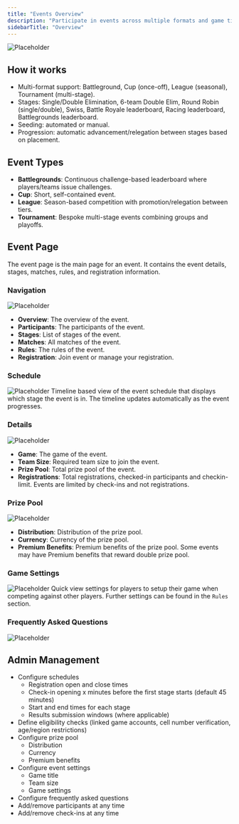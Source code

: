 ```yaml
---
title: "Events Overview"
description: "Participate in events across multiple formats and game titles with automated flows."
sidebarTitle: "Overview"
---
```


![Placeholder](/images/screenshots/events.png)

## How it works
- Multi-format support: Battleground, Cup (once-off), League (seasonal), Tournament (multi-stage).
- Stages: Single/Double Elimination, 6-team Double Elim, Round Robin (single/double), Swiss, Battle Royale leaderboard, Racing leaderboard, Battlegrounds leaderboard.
- Seeding: automated or manual.
- Progression: automatic advancement/relegation between stages based on placement.

## Event Types
- **Battlegrounds**: Continuous challenge-based leaderboard where players/teams issue challenges.
- **Cup**: Short, self-contained event.
- **League**: Season-based competition with promotion/relegation between tiers.
- **Tournament**: Bespoke multi-stage events combining groups and playoffs.


## Event Page
The event page is the main page for an event. It contains the event details, stages, matches, rules, and registration information.

### Navigation
![Placeholder](/images/screenshots/event-page-banner.png)
- **Overview**: The overview of the event.
- **Participants**: The participants of the event.
- **Stages**: List of stages of the event.
- **Matches**: All matches of the event.
- **Rules**: The rules of the event.
- **Registration**: Join event or manage your registration.

### Schedule
![Placeholder](/images/screenshots/event-page-schedule.png)
Timeline based view of the event schedule that displays which stage the event is in. The timeline updates automatically as the event progresses.

### Details
![Placeholder](/images/screenshots/event-page-format.png)
- **Game**: The game of the event.
- **Team Size**: Required team size to join the event.
- **Prize Pool**: Total prize pool of the event.
- **Registrations**: Total registrations, checked-in participants and checkin-limit. Events are limited by check-ins and not registrations.

### Prize Pool
![Placeholder](/images/screenshots/event-page-prize-pool.png)
- **Distribution**: Distribution of the prize pool.
- **Currency**: Currency of the prize pool.
- **Premium Benefits**: Premium benefits of the prize pool. Some events may have Premium benefits that reward double prize pool.

### Game Settings
![Placeholder](/images/screenshots/event-page-game-settings.png)
Quick view settings for players to setup their game when competing against other players. Further settings can be found in the `Rules` section.

### Frequently Asked Questions
![Placeholder](/images/screenshots/event-page-faq.png)

## Admin Management
- Configure schedules
	- Registration open and close times
	- Check-in opening x minutes before the first stage starts (default 45 minutes)
	- Start and end times for each stage
	- Results submission windows (where applicable)
- Define eligibility checks (linked game accounts, cell number verification, age/region restrictions)
- Configure prize pool
	- Distribution
	- Currency
	- Premium benefits
- Configure event settings
	- Game title
	- Team size
	- Game settings
- Configure frequently asked questions
- Add/remove participants at any time
- Add/remove check-ins at any time
